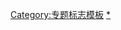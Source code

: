 {{WPBannerMeta
|PROJECT = 啮齿动物
 |BANNER_NAME        = Template:WikiProject Rodents
 |substcheck         = <includeonly>{{subst:</includeonly><includeonly>substcheck}}</includeonly>
 |small              = {{{small|}}}
 |category           = {{{category|¬}}}
 |category_trad      = yes
 |listas             = {{{listas|}}}

 |IMAGE_LEFT         = Callospermophilus lateralis 1 MHNT.jpg
 |QUALITY_SCALE      = extended
 |class={{{class|}}}

 |importance={{{importance|}}}

 |ASSESSMENT_LINK    = 
 |COMMENTS           = yes
 |COMMENTS_CAT       = 
 |COMMENTS_FORCE     = yes

|MAIN_ARTICLE        = 
|PORTAL              =
|PORTAL_IMG          = 

|BOTTOM_TEXT         = 

}}<noinclude>{{documentation}}[[Category:专题标志模板]][[Category:齧形大目|*]]</noinclude>